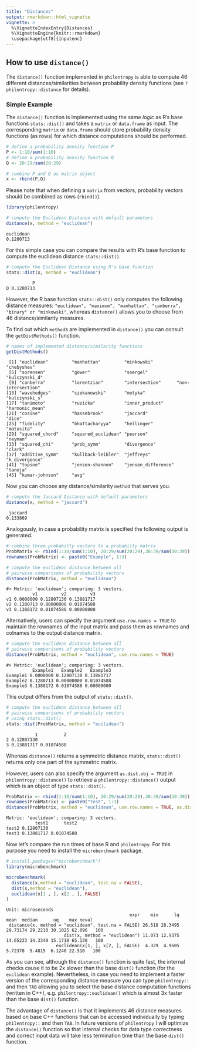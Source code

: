 ```yaml
---
title: "Distances"
output: rmarkdown::html_vignette
vignette: >
  %\VignetteIndexEntry{Distances}
  %\VignetteEngine{knitr::rmarkdown}
  \usepackage[utf8]{inputenc}
---
```


## How to use `distance()`

The `distance()` function implemented in `philentropy` is able to compute 46 different distances/similarities between probability density functions (see `?philentropy::distance` for details).

### Simple Example

The `distance()` function is implemented using the same _logic_ as R's base functions `stats::dist()` and takes a `matrix` or `data.frame` as input. The corresponding `matrix` or `data.frame` should store probability density functions (as rows) for which distance computations should be performed.


```r
# define a probability density function P
P <- 1:10/sum(1:10)
# define a probability density function Q
Q <- 20:29/sum(20:29)

# combine P and Q as matrix object
x <- rbind(P,Q)
```

Please note that when defining a `matrix` from vectors, probability vectors should be combined as rows (`rbind()`).

```r
library(philentropy)

# compute the Euclidean Distance with default parameters
distance(x, method = "euclidean")
```

```
euclidean 
0.1280713
```

For this simple case you can compare the results with R's base function to compute the euclidean distance `stats::dist()`.

```r
# compute the Euclidean Distance using R's base function
stats::dist(x, method = "euclidean")
```

```
          P
Q 0.1280713
```

However, the R base function `stats::dist()` only computes the following distance measures: `"euclidean", "maximum", "manhattan", "canberra", "binary" or "minkowski"`, whereas `distance()` allows you to choose from 46 distance/similarity measures. 

To find out which `method`s are implemented in `distance()` you can consult
the `getDistMethods()` function.

```r
# names of implemented distance/similarity functions
getDistMethods()
```

```
 [1] "euclidean"         "manhattan"         "minkowski"         "chebyshev"        
 [5] "sorensen"          "gower"             "soergel"           "kulczynski_d"     
 [9] "canberra"          "lorentzian"        "intersection"      "non-intersection" 
[13] "wavehedges"        "czekanowski"       "motyka"            "kulczynski_s"     
[17] "tanimoto"          "ruzicka"           "inner_product"     "harmonic_mean"    
[21] "cosine"            "hassebrook"        "jaccard"           "dice"             
[25] "fidelity"          "bhattacharyya"     "hellinger"         "matusita"         
[29] "squared_chord"     "squared_euclidean" "pearson"           "neyman"           
[33] "squared_chi"       "prob_symm"         "divergence"        "clark"            
[37] "additive_symm"     "kullback-leibler"  "jeffreys"          "k_divergence"     
[41] "topsoe"            "jensen-shannon"    "jensen_difference" "taneja"           
[45] "kumar-johnson"     "avg"
```

Now you can choose any distance/similarity `method` that serves you.

```r
# compute the Jaccard Distance with default parameters
distance(x, method = "jaccard")
```

```
 jaccard 
0.133869
```

Analogously, in case a probability matrix is specified the following output is generated.

```r
# combine three probabilty vectors to a probabilty matrix 
ProbMatrix <- rbind(1:10/sum(1:10), 20:29/sum(20:29),30:39/sum(30:39))
rownames(ProbMatrix) <- paste0("Example", 1:3)

# compute the euclidean distance between all 
# pairwise comparisons of probability vectors
distance(ProbMatrix, method = "euclidean")
```

```
#> Metric: 'euclidean'; comparing: 3 vectors.
          v1         v2         v3
v1 0.0000000 0.12807130 0.13881717
v2 0.1280713 0.00000000 0.01074588
v3 0.1388172 0.01074588 0.00000000
```

Alternatively, users can specify the argument `use.row.names = TRUE` to maintain the
rownames of the input matrix and pass them as rownames and colnames to the output distance matrix.

```r
# compute the euclidean distance between all 
# pairwise comparisons of probability vectors
distance(ProbMatrix, method = "euclidean", use.row.names = TRUE)
```

```
#> Metric: 'euclidean'; comparing: 3 vectors.
          Example1   Example2   Example3
Example1 0.0000000 0.12807130 0.13881717
Example2 0.1280713 0.00000000 0.01074588
Example3 0.1388172 0.01074588 0.00000000
```

This output differs from the output of `stats::dist()`.

```r
# compute the euclidean distance between all 
# pairwise comparisons of probability vectors
# using stats::dist()
stats::dist(ProbMatrix, method = "euclidean")
```

```
           1          2
2 0.12807130           
3 0.13881717 0.01074588
```

Whereas `distance()` returns a symmetric distance matrix, `stats::dist()` returns only one part of the symmetric matrix. 

However, users can also specify the argument `as.dist.obj = TRUE` in `philentropy::distance()`
to retrieve a `philentropy::distance()` output which is an object of type `stats::dist()`.

```r
ProbMatrix <- rbind(1:10/sum(1:10), 20:29/sum(20:29),30:39/sum(30:39))
rownames(ProbMatrix) <- paste0("test", 1:3)
distance(ProbMatrix, method = "euclidean", use.row.names = TRUE, as.dist.obj = TRUE)
```

```
Metric: 'euclidean'; comparing: 3 vectors.
           test1      test2
test2 0.12807130           
test3 0.13881717 0.01074588
```

Now let's compare the run times of base R and `philentropy`. For this purpose you need to install the `microbenchmark` package.

```r
# install.packages("microbenchmark")
library(microbenchmark)

microbenchmark(
  distance(x,method = "euclidean", test.na = FALSE),
  dist(x,method = "euclidean"),
  euclidean(x[1 , ], x[2 , ], FALSE)
)
```

```
Unit: microseconds
                                               expr    min      lq     mean  median      uq    max neval
 distance(x, method = "euclidean", test.na = FALSE) 26.518 28.3495 29.73174 29.2210 30.1025 62.096   100
                      dist(x, method = "euclidean") 11.073 12.9375 14.65223 14.3340 15.1710 65.130   100
                   euclidean(x[1, ], x[2, ], FALSE)  4.329  4.9605  5.72378  5.4815  6.1240 22.510   100
```

As you can see, although the `distance()` function is quite fast, the internal checks cause it to be 2x slower than the base `dist()` function (for the `euclidean` example). Nevertheless, in case you need to implement a faster version of the corresponding distance measure you can type `philentropy::` and then `TAB` allowing you to select the base distance computation functions (written in C++), e.g. `philentropy::euclidean()` which is almost 3x faster than the base `dist()` function.

The advantage of `distance()` is that it implements 46 distance measures based on base C++ functions that can be accessed individually by typing `philentropy::` and then `TAB`. In future versions of `philentropy` I will optimize the `distance()` function so that internal checks for data type correctness and correct input data will take less termination time than the base `dist()` function.

<!--
## Detailed assessment of individual similarity and distance metrics


The vast amount of available similarity metrics raises the immediate question which metric should be used for which application. Here, I will review the origin of each individual metric and will discuss the most recent literature that aims to compare these measures. I hope that users will find valuable insights and might be stimulated to conduct their own comparative research since this is a field of ongoing research. 

### $L_p$ Minkowski Family

#### Euclidean distance

The [euclidean distance](https://en.wikipedia.org/wiki/Euclidean_distance) is (named after [Euclid](https://en.wikipedia.org/wiki/Euclid)) a straight line distance between two points.
Euclid argued that that the __shortest__ distance between two points is always a line.

> $d = \sqrt{\sum_{i = 1}^N | P_i - Q_i |^2)}$

#### Manhattan distance

> $d = \sum_{i = 1}^N | P_i - Q_i |$

#### Minkowski distance

> $d = ( \sum_{i = 1}^N | P_i - Q_i |^p)^{1/p}$

#### Chebyshev distance

> $d = max | P_i - Q_i |$
-->

